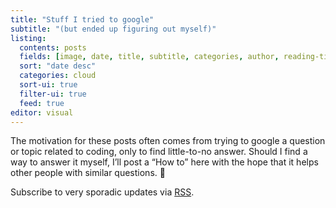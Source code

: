 ```yaml
---
title: "Stuff I tried to google"
subtitle: "(but ended up figuring out myself)"
listing: 
  contents: posts
  fields: [image, date, title, subtitle, categories, author, reading-time]
  sort: "date desc"
  categories: cloud
  sort-ui: true
  filter-ui: true
  feed: true
editor: visual
---
```


The motivation for these posts often comes from trying to google a question or topic related to coding, only to find little-to-no answer. Should I find a way to answer it myself, I'll post a "How to" here with the hope that it helps other people with similar questions. 🐢

::: gap-10
:::

Subscribe to very sporadic updates via [RSS](blog.xml).
